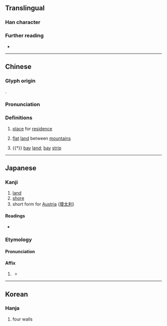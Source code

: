 {{character info}}
==Translingual==

===Han character===
{{Han char|rn=32|rad=土|as=13|sn=16|four=47134|canj=GHBK|ids=⿰土奧}}

===Further reading===
* {{Han ref|kx=0239.250|dkj=05504|dj=0479.180|hdz=10492.010|uh=58BA|ud=22714|bh=E94D|bd=59725}}

----

==Chinese==
{{zh-forms|alt=圫-ancient}}

===Glyph origin===
{{Han etym}}
{{Han compound|土|奧|c1=s|c2=p|ls=psc|t1=earth}}.

===Pronunciation===
{{zh-pron
|m=ào
|c=ou3
|h=pfs=
|md=
|mn=
|w=
|mc=y
|oc=y
|cat=n
}}

===Definitions===
{{zh-hanzi}}

# {{lb|zh|literary}} [[place]] for [[residence]]
# {{lb|zh|dialectal}} [[flat]] [[land]] between [[mountain]]s
# {{†}} [[bay]] [[land]]; [[bay]] [[strip]]

----

==Japanese==

===Kanji===
{{ja-kanji|grade=|rs=土13}}

# [[land]]
# [[shore]]
# short form for [[Austria]] ([[墺太利]])

====Readings====
* {{ja-readings
|goon=いく<ゐく, おう<あふ
|kanon=いく<ゐく, おう<あふ
|kun=きし-
}}

===Etymology===
{{ja-kanjitab|おう|yomi=o}}

====Pronunciation====
{{ja-pron|おう}}

====Affix====
{{ja-pos|affix|おう}}

# {{C|ja|Austria}} {{short for|ja|[[オーストリア]]／[[墺太利]]|tr=Ōsutoria|t={{place|ja|t=Austria|country}}}}
#* {{ja-r|独墺同盟|どくおう どうめい}}

----

==Korean==

===Hanja===
{{ko-hanja|hangeul=[[오]], [[욱]]}}

# four walls